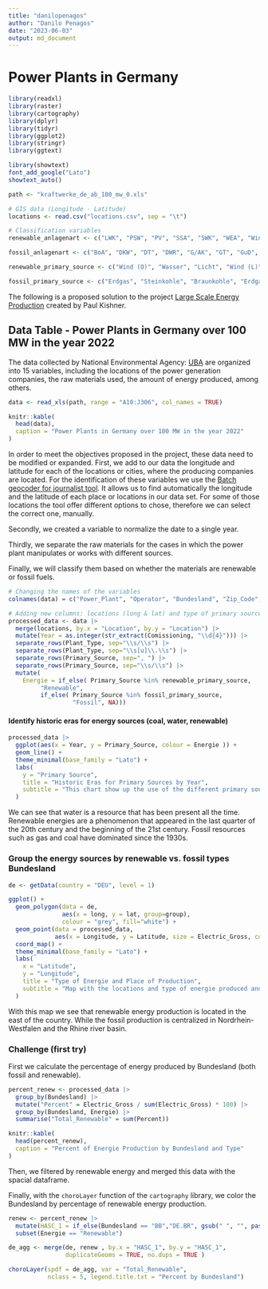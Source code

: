 ```yaml
---
title: "danilopenagos"
author: "Danilo Penagos"
date: "2023-06-03"
output: md_document
---
```


# Power Plants in Germany

```r
library(readxl)
library(raster)
library(cartography)
library(dplyr)
library(tidyr)
library(ggplot2)
library(stringr)
library(ggtext)

library(showtext)
font_add_google("Lato")
showtext_auto()

path <- "kraftwerke_de_ab_100_mw_0.xls"

# GIS data (Longitude - Latitude)
locations <- read.csv("locations.csv", sep = "\t")

# Classification variables
renewable_anlagenart <- c("LWK", "PSW", "PV", "SSA", "SWK", "WEA", "Wind (L)", "Wind (O)")

fossil_anlagenart <- c("BoA", "DKW", "DT", "DWR", "G/AK", "GT", "GuD", "HEL", "IKW", "SWR")

renewable_primary_source <- c("Wind (O)", "Wasser", "Licht", "Wind (L)", "Biomasse", "Licht / Wind (L) / Batteriespeicher")

fossil_primary_source <- c("Erdgas", "Steinkohle", "Braunkohle", "Erdgas, Steinkohle", "Gichtgas", "Konvertergas", "Uran", "Steinkohle, Erdgas", "HEL", "HS", "HEL, Crack\u00F6l", "Crack\u00F6l", "Erdgas, Raffineriegas", "Braunkohle, Erdgas", "Erdgas, HEL", "Raffineriegas", "Biomasse, Erdgas", "Erdgas, Biomasse", "\u00D6lrückstand", "Steinkohle, HEL, Abfall", "Erdgas, HS, Cracker\u00F6l", "Cracker\u00F6l")

```

The following is a proposed solution to the project [Large Scale Energy Production](https://github.com/Dr-Eberle-Zentrum/Advanced-data-processing-with-R/blob/main/Projects/PaulKirschner/ProjectIdea_Energy.md) created by Paul Kishner.

## Data Table - Power Plants in Germany over 100 MW in the year 2022

The data collected by National Environmental Agency: [UBA](https://www.umweltbundesamt.de/dokument/datenbank-kraftwerke-in-deutschland) are organized into 15 variables, including the locations of the power generation companies, the raw materials used, the amount of energy produced, among others.

```r

data <- read_xls(path, range = "A10:J306", col_names = TRUE)

knitr::kable(
  head(data),
  caption = "Power Plants in Germany over 100 MW in the year 2022"
)

```

In order to meet the objectives proposed in the project, these data need to be modified or expanded. First, we add to our data the longitude and latitude for each of the locations or cities, where the producing companies are located. For the identification of these variables we use the [Batch geocoder for journalist tool](https://geocode.localfocus.nl/). It allows us to find automatically the longitude and the latitude of each place or locations in our data set. For some of those locations the tool offer different options to chose, therefore we can select the correct one, manually. 

Secondly, we created a variable to normalize the date to a single year.

Thirdly, we separate the raw materials for the cases in which the power plant manipulates or works with different sources.

Finally, we will classify them based on whether the materials are renewable or fossil fuels.

```r
# Changing the names of the variables
colnames(data) = c("Power_Plant", "Operator", "Bundesland", "Zip_Code", "Location", "Electric_Gross", "Heating_Capacity", "Comissioning", "Plant_Type", "Primary_Source")

# Adding new columns: locations (long & lat) and type of primary source
processed_data <- data |>
  merge(locations, by.x = "Location", by.y = "Location") |>
  mutate(Year = as.integer(str_extract(Comissioning, "\\d{4}"))) |>
  separate_rows(Plant_Type, sep="\\s/\\s") |>
  separate_rows(Plant_Type, sep="\\s[u]\\.\\s") |>
  separate_rows(Primary_Source, sep=", ") |>
  separate_rows(Primary_Source, sep="\\s/\\s") |>
  mutate(
    Energie = if_else( Primary_Source %in% renewable_primary_source, 
         "Renewable",
         if_else( Primary_Source %in% fossil_primary_source,
                  "Fossil", NA)))

```

#### Identify historic eras for energy sources (coal, water, renewable)

```r
processed_data |>
  ggplot(aes(x = Year, y = Primary_Source, colour = Energie )) +
  geom_line() +
  theme_minimal(base_family = "Lato") +
  labs(
    y = "Primary Source",
    title = "Historic Eras for Primary Sources by Year",
    subtitle = "This chart show up the use of the different primary source since 1900 to nowdays"
  )
```

We can see that water is a resource that has been present all the time. Renewable energies are a phenomenon that appeared in the last quarter of the 20th century and the beginning of the 21st century. Fossil resources such as gas and coal have dominated since the 1930s.

### Group the energy sources by renewable vs. fossil types Bundesland

```r
de <- getData(country = "DEU", level = 1)

ggplot() +
  geom_polygon(data = de,
               aes(x = long, y = lat, group=group),
               colour = "grey", fill="white") +
  geom_point(data = processed_data, 
             aes(x = Longitude, y = Latitude, size = Electric_Gross, color = Energie)) +
  coord_map() +
  theme_minimal(base_family = "Lato") +
  labs(
    x = "Latitude",
    y = "Longitude",
    title = "Type of Energie and Place of Production",
    subtitle = "Map with the locations and type of energie produced and mesured by electric gross"
  )

```

With this map we see that renewable energy production is located in the east of the country. While the fossil production is centralized in Nordrhein-Westfalen and the Rhine river basin.

### Challenge (first try)

First we calculate the percentage of energy produced by Bundesland (both fossil and renewable).

```r
percent_renew <- processed_data |>
  group_by(Bundesland) |>
  mutate("Percent" = Electric_Gross / sum(Electric_Gross) * 100) |>
  group_by(Bundesland, Energie) |>
  summarise("Total_Renewable" = sum(Percent))

knitr::kable(
  head(percent_renew),
  caption = "Percent of Energie Production by Bundesland and Type"
)

```

Then, we filtered by renewable energy and merged this data with the spacial dataframe.

Finally, with the `choroLayer` function of the `cartography` library, we color the Bundesland by percentage of renewable energy production.

```r
renew <- percent_renew |>
  mutate(HASC_1 = if_else(Bundesland == "BB","DE.BR", gsub(" ", "", paste(c("DE."), Bundesland))))|>
  subset(Energie == "Renewable")

de_agg <- merge(de, renew , by.x = "HASC_1", by.y = "HASC_1", 
                duplicateGeoms = TRUE, no.dups = TRUE )

choroLayer(spdf = de_agg, var = "Total_Renewable",
           nclass = 5, legend.title.txt = "Percent by Bundesland")

```
